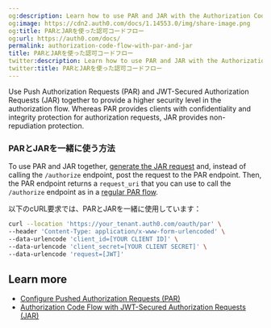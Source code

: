 ```yaml
---
og:description: Learn how to use PAR and JAR with the Authorization Code Flow.
og:image: https://cdn2.auth0.com/docs/1.14553.0/img/share-image.png
og:title: PARとJARを使った認可コードフロー
og:url: https://auth0.com/docs/
permalink: authorization-code-flow-with-par-and-jar
title: PARとJARを使った認可コードフロー
twitter:description: Learn how to use PAR and JAR with the Authorization Code Flow.
twitter:title: PARとJARを使った認可コードフロー
---
```


Use Push Authorization Requests (PAR) and <Tooltip tip="JSON Web Token (JWT): Standard ID Token format (and often Access Token format) used to represent claims securely between two parties." cta="View Glossary" href="/docs/glossary?term=JWT">JWT</Tooltip>-Secured Authorization Requests (JAR) together to provide a higher security level in the <Tooltip tip="JSON Web Token (JWT): Standard ID Token format (and often Access Token format) used to represent claims securely between two parties." cta="View Glossary" href="/docs/glossary?term=authorization+flow">authorization flow</Tooltip>. Whereas PAR provides clients with confidentiality and integrity protection for authorization requests, JAR provides non-repudiation protection.

### PARとJARを一緒に使う方法

To use PAR and JAR together, [generate the JAR request](/docs/get-started/authentication-and-authorization-flow/authorization-code-flow/authorization-code-flow-with-jar) and, instead of calling the `/authorize` endpoint, post the request to the PAR endpoint. Then, the PAR endpoint returns a `request_uri` that you can use to call the `/authorize` endpoint as in a [regular PAR flow](/docs/get-started/authentication-and-authorization-flow/authorization-code-flow/authorization-code-flow-with-par).

以下のcURL要求では、PARとJARを一緒に使用しています：

```bash lines
curl --location 'https://your_tenant.auth0.com/oauth/par' \
--header 'Content-Type: application/x-www-form-urlencoded' \
--data-urlencode 'client_id=[YOUR CLIENT ID]' \
--data-urlencode 'client_secret=[YOUR CLIENT SECRET]' \
--data-urlencode 'request=[JWT]'
```






## Learn more

* [Configure Pushed Authorization Requests (PAR)](/docs/get-started/applications/configure-par)
* [Authorization Code Flow with JWT-Secured Authorization Requests (JAR)](/docs/get-started/authentication-and-authorization-flow/authorization-code-flow/authorization-code-flow-with-jar)